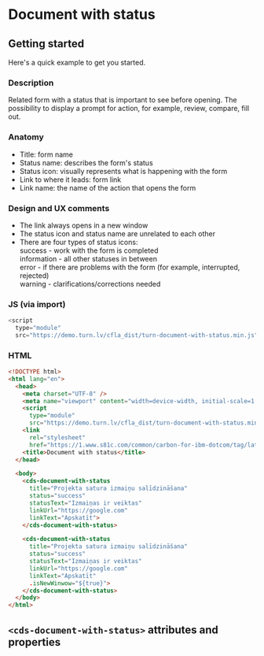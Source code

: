 
# Document with status

## Getting started

Here's a quick example to get you started.

### Description

Related form with a status that is important to see before opening. The
possibility to display a prompt for action, for example, review, compare, fill
out.

### Anatomy

- Title: form name
- Status name: describes the form's status
- Status icon: visually represents what is happening with the form
- Link to where it leads: form link
- Link name: the name of the action that opens the form

### Design and UX comments

- The link always opens in a new window
- The status icon and status name are unrelated to each other
- There are four types of status icons:  
  success - work with the form is completed  
  information - all other statuses in between  
  error - if there are problems with the form (for example, interrupted,
  rejected)  
  warning - clarifications/corrections needed

### JS (via import)

```javascript
<script
  type="module"
  src="https://demo.turn.lv/cfla_dist/turn-document-with-status.min.js"></script>
```

### HTML

```html
<!DOCTYPE html>
<html lang="en">
  <head>
    <meta charset="UTF-8" />
    <meta name="viewport" content="width=device-width, initial-scale=1.0" />
    <script
      type="module"
      src="https://demo.turn.lv/cfla_dist/turn-document-with-status.min.js"></script>
    <link
      rel="stylesheet"
      href="https://1.www.s81c.com/common/carbon-for-ibm-dotcom/tag/latest/plex.css" />
    <title>Document with status</title>
  </head>

  <body>
    <cds-document-with-status
      title="Projekta satura izmaiņu salīdzināšana"
      status="success"
      statusText="Izmaiņas ir veiktas"
      linkUrl="https://google.com"
      linkText="Apskatīt">
    </cds-document-with-status>

    <cds-document-with-status
      title="Projekta satura izmaiņu salīdzināšana"
      status="success"
      statusText="Izmaiņas ir veiktas"
      linkUrl="https://google.com"
      linkText="Apskatīt"
      .isNewWinwow="${true}">
    </cds-document-with-status>
  </body>
</html>
```

## `<cds-document-with-status>` attributes and properties

<Props of="cds-document-with-status" />

